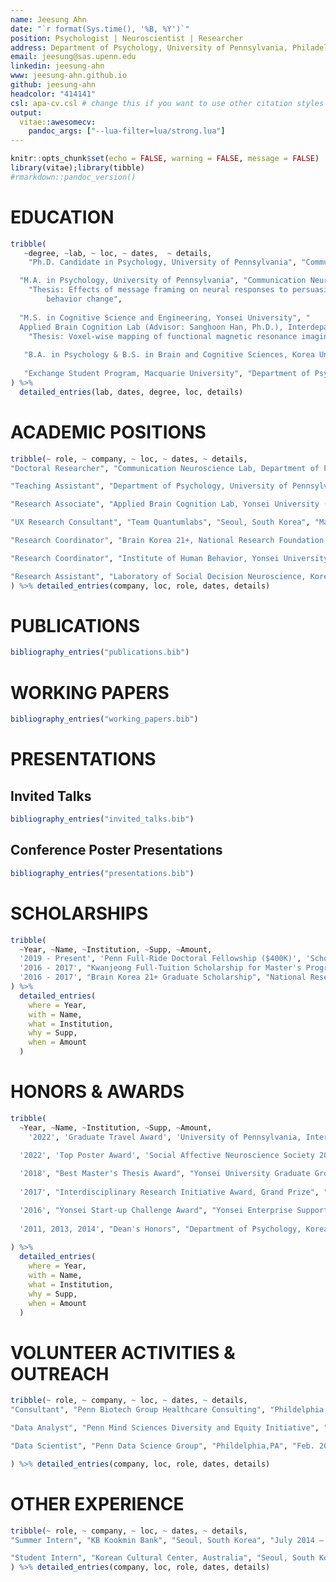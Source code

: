 ```yaml
---
name: Jeesung Ahn
date: "`r format(Sys.time(), '%B, %Y')`"
position: Psychologist | Neuroscientist | Researcher
address: Department of Psychology, University of Pennsylvania, Philadelphia, PA
email: jeesung@sas.upenn.edu
linkedin: jeesung-ahn
www: jeesung-ahn.github.io
github: jeesung-ahn
headcolor: "414141"
csl: apa-cv.csl # change this if you want to use other citation styles
output: 
  vitae::awesomecv:
    pandoc_args: ["--lua-filter=lua/strong.lua"] 
---
```


```r
knitr::opts_chunk$set(echo = FALSE, warning = FALSE, message = FALSE)
library(vitae);library(tibble)
#rmarkdown::pandoc_version()
```

# EDUCATION

```r
tribble(
   ~degree, ~lab, ~ loc, ~ dates,  ~ details,
    "Ph.D. Candidate in Psychology, University of Pennsylvania", "Communication Neuroscience Lab (Advisor: Emily Falk, Ph.D.), Department of Psychology", "Aug. 2019 - Present", "Philadelphia, PA",NA, 

  "M.A. in Psychology, University of Pennsylvania", "Communication Neuroscience Lab (Advisor: Emily Falk, Ph.D.), Department of Psychology", "Aug. 2019 - Aug. 2021", "Philadelphia, PA", 
    "Thesis: Effects of message framing on neural responses to persuasive message and health
     	behavior change",
  
  "M.S. in Cognitive Science and Engineering, Yonsei University", "
  Applied Brain Cognition Lab (Advisor: Sanghoon Han, Ph.D.), Interdepartmental Cognitive Science Program", "Mar. 2016 - Feb. 2018", "Seoul, South Korea", 
    "Thesis: Voxel-wise mapping of functional magnetic resonance imaging in impression formation (best thesis award)",
  
   "B.A. in Psychology & B.S. in Brain and Cognitive Sciences, Korea University", "Department of Psychology, College of Information and Communications", "Mar. 2011 - Aug. 2015", "Seoul, South Korea", NA,
  
   "Exchange Student Program, Macquarie University", "Department of Psychology", "July 2013 - Dec. 2013", "Sydney, Australia",  NA
) %>% 
  detailed_entries(lab, dates, degree, loc, details)
```


# ACADEMIC POSITIONS

```r

tribble(~ role, ~ company, ~ loc, ~ dates, ~ details,
"Doctoral Researcher", "Communication Neuroscience Lab, Department of Psychology, University of Pennsylvania", "Phildelphia,PA", "Aug. 2019 – Present", list("Leading 8+ multidisciplinary research projects in the domain of experimental psychology and social/health neuroscience","Utilizing brain and social network data to develop machine learning models that make data-driven predictions on the effectiveness of health interventions in changing health behaviors (e.g., drinking, physical activity) and improving physical and mental well-being (e.g., loneliness)","Closely collaborating with cross-functional teams from 10+ institutions and 80+ researchers, including program managers, funders, data scientists, and engineers; honing skills in effectively visualizing and communicating complex scientific findings to diverse audiences"),

"Teaching Assistant", "Department of Psychology, University of Pennsylvania", "Phildelphia,PA", "Jan. 2021 – Dec. 2021", list("Introduction to Experimental Psychology (Spring 2021, Rebecca Waller, Ph.D.; Fall 2021, Anna Jenkins, Ph.D.)","Provided one-on-one mentorship to 50+ students to assist with the development of their study plans", "Developed evaluation tools for students and provided thorough grading and qualitative feedback on their essays"),

"Research Associate", "Applied Brain Cognition Lab, Yonsei University (P.I.: Sanghoon Han, Ph.D.) & Integrated Neurocognitive Functional Imaging Center, Yonsei University Severance Hospital (P.I.: Seung-Koo Lee, M.D., Ph.D.)", "Seoul, South Korea", "April. 2015 – Mar. 2019", list("Designed and directed 7+ end-to-end behavioral and neuroimaging projects, resulting in 3 first-author publications, an award-winning Master’s thesis, and 6 international conference presentations", "Collaborated with cross-functional teams to develop a mobile application for treating social anxiety; conducted behavioral and neuroimaging experiments, in-depth interviews, and supervised machine learning analyses to evaluate user experience and the clinical efficacy of the application", "Provided extensive technical support and mentorship to onboarding researchers regarding research project management, neuroimaging analyses, data quality control, and MATLAB scripting"),

"UX Research Consultant", "Team Quantumlabs", "Seoul, South Korea", "Mar. 2016 – Feb. 2018", list("Provided UX consulting services to a start-up company on the efficacy of their novel neurostimulation technology in enhancing cognitive functions, such as attention capacity", "Designed and conducted A/B tests and usability studies of their product, which led to the successful acquisition of \\$100K in funding", "Led a team that presented findings to cross-functional stakeholders, including venture capital funders, designers, engineers, and clinicians, to inform and advocate the direction of product development"),

"Research Coordinator", "Brain Korea 21+, National Research Foundation of Korea", "Seoul, South Korea", "Jun. 2017 – Feb. 2018", list("Managed research funding and travel funds for Yonsei Applied Brain Cognition Lab", "Prepared and submitted the annual review report for the lab"),

"Research Coordinator", "Institute of Human Behavior, Yonsei University", "Seoul, South Korea", "Mar. 2016 – Aug. 2016", list("Managed funding for academic and social events within the Department of Psychology at Yonsei University, including coordinating guest speaker series"),

"Research Assistant", "Laboratory of Social Decision Neuroscience, Korea University (Advisor: Hackjin Kim, Ph.D.)", "Seoul, South Korea", "Nov. 2014 – April 2015", list("Collected behavioral and neuroimaging data for an EEG hyperscanning experiment")
) %>% detailed_entries(company, loc, role, dates, details)
```

# PUBLICATIONS

```r
bibliography_entries("publications.bib")
```

# WORKING PAPERS

```r
bibliography_entries("working_papers.bib")
```

# PRESENTATIONS
## Invited Talks
```r
bibliography_entries("invited_talks.bib")
```

## Conference Poster Presentations
```r
bibliography_entries("presentations.bib")
```


# SCHOLARSHIPS

```r
tribble(
  ~Year, ~Name, ~Institution, ~Supp, ~Amount,
  '2019 - Present', 'Penn Full-Ride Doctoral Fellowship ($400K)', 'School of Arts and Sciences, University of Pennsylvania', NA, NA,
  '2016 - 2017', "Kwanjeong Full-Tuition Scholarship for Master's Program ($22K)", "Kwanjeong Educational Foundation (http://en.ikef.or.kr)",NA,NA,
  '2016 - 2017', "Brain Korea 21+ Graduate Scholarship", "National Research Foundation of Korea",NA,NA
) %>%
  detailed_entries(
    where = Year,
    with = Name,
    what = Institution,
    why = Supp,
    when = Amount
  )
```

# HONORS & AWARDS

```r
tribble(
  ~Year, ~Name, ~Institution, ~Supp, ~Amount,
    '2022', 'Graduate Travel Award', 'University of Pennsylvania, International Communication Association Conference 2022 ', NA, NA,

  '2022', 'Top Poster Award', 'Social Affective Neuroscience Society 2022 ', 'Presented findings at an invited talk, titled "Brain responses to gain- and loss-framed messages differ, and interact with baseline physical activity, to predict later behaviors"', NA,
  
  '2018', "Best Master's Thesis Award", "Yonsei University Graduate Group", 'For the thesis titled "Voxel-wise mapping of functional magnetic resonance imaging in impression formation"',NA,
  
  '2017', "Interdisciplinary Research Initiative Award, Grand Prize", "Institute of Convergence Science (ICONS), Yonsei University",'Collaborated with electrical engineers to enhance brain image resolution using deep learning; awarded $5K research funding',NA,

  '2016', "Yonsei Start-up Challenge Award", "Yonsei Enterprise Support Foundation",'Presented A/B test findings for a novel neurostimulation device developed by a start-up company, Team Quantumlabs; led to $100K in funding',NA,
  
  '2011, 2013, 2014', "Dean's Honors", "Department of Psychology, Korea University",'For 5 semesters; 2014, Fall Semester (GPA 4.25/4.5); 2014, Spring Semester (GPA 4.25/4.5); 2013, Spring Semester (GPA 4.0/4.5); 2011, Fall Semester (GPA 4.11/4.5); 2011, Spring Semester (GPA 4.37/4.5)',NA
  
) %>%
  detailed_entries(
    where = Year,
    with = Name,
    what = Institution,
    why = Supp,
    when = Amount
  )
```

# VOLUNTEER ACTIVITIES & OUTREACH

```r

tribble(~ role, ~ company, ~ loc, ~ dates, ~ details,
"Consultant", "Penn Biotech Group Healthcare Consulting", "Phildelphia,PA", "Sept. 2022 – Present", list("Presented weekly deliverables to a biotherapeutic start-up company by analyzing the market landscape for a novel cancer therapy that has the potential to significantly impact 1M+ tumor patients","Led in-depth interviews with healthcare stakeholders and qualitatively evaluated 200+ clinical trials and company profiles, which helped the client to make informed decisions regarding partnership opportunities, market sizing, and product pricing","Executed agile and meticulous research, complemented by extensive literature reviews, in order to fulfill the client’s needs and adhere to the established timeline"),

"Data Analyst", "Penn Mind Sciences Diversity and Equity Initiative", "Phildelphia,PA", "Mar. 2022 – Present", list("Designed and administered online surveys (using Qualtrics) to assess participants’ experience with an outreach program that provides mentorship to underrepresented minority students in their careers in science","Wrangled and analyzed pre- vs. post- event data, including qualitatively reviewing participants’ written feedback","Visualized event outcomes using ggplot2, wordcloud, and R Markdown and presented actionable insights and recommendations to the program organizers to improve the program"),

"Data Scientist", "Penn Data Science Group", "Phildelphia,PA", "Feb. 2022 – May 2022", list("Organized and processed publicly available air quality data and related health outcomes", "Created interactive maps that visualize the information, thereby enabling the client to communicate their message effectively to climate policymakers")

) %>% detailed_entries(company, loc, role, dates, details)

```

# OTHER EXPERIENCE
```r
tribble(~ role, ~ company, ~ loc, ~ dates, ~ details,
"Summer Intern", "KB Kookmin Bank", "Seoul, South Korea", "July 2014 – Aug. 2014", list("Received training at the largest commercial bank in South Korea in 1) managing client data and 2) communicating with clients to better understand and meet their needs, making their experience with the bank more pleasant"),

"Student Intern", "Korean Cultural Center, Australia", "Seoul, South Korea", "Sep. 2013 – Dec. 2013", list("Directly interfaced with clients visiting the center as a primary receptionist and provided spoken and written translation services between English and Korean", "Performed weekly monitoring of Korean-related media content broadcast in Australia", "Actively participated in the organization of Korean cultural events, such as K-pop dance contests and Korean speech contests, in Sydney, Australia"),
) %>% detailed_entries(company, loc, role, dates, details)

```
